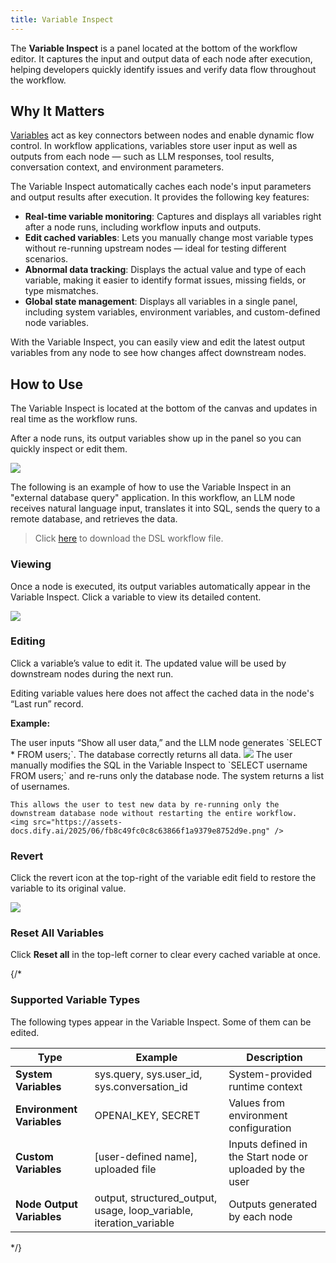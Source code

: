 ```yaml
---
title: Variable Inspect
---
```


The **Variable Inspect** is a panel located at the bottom of the workflow editor. It captures the input and output data of each node after execution, helping developers quickly identify issues and verify data flow throughout the workflow.

## Why It Matters

[Variables](/en/guides/workflow/variables) act as key connectors between nodes and enable dynamic flow control. In workflow applications, variables store user input as well as outputs from each node — such as LLM responses, tool results, conversation context, and environment parameters.

The Variable Inspect automatically caches each node's input parameters and output results after execution. It provides the following key features:

- **Real-time variable monitoring**: Captures and displays all variables right after a node runs, including workflow inputs and outputs.
- **Edit cached variables**: Lets you manually change most variable types without re-running upstream nodes — ideal for testing different scenarios.
- **Abnormal data tracking**: Displays the actual value and type of each variable, making it easier to identify format issues, missing fields, or type mismatches.
- **Global state management**: Displays all variables in a single panel, including system variables, environment variables, and custom-defined node variables.

With the Variable Inspect, you can easily view and edit the latest output variables from any node to see how changes affect downstream nodes.

## How to Use

The Variable Inspect is located at the bottom of the canvas and updates in real time as the workflow runs.

After a node runs, its output variables show up in the panel so you can quickly inspect or edit them.

![](https://assets-docs.dify.ai/2025/06/38f26d7339f64abfdfb6955b1c34f4ae.png)

The following is an example of how to use the Variable Inspect in an "external database query" application. In this workflow, an LLM node receives natural language input, translates it into SQL, sends the query to a remote database, and retrieves the data.

> Click [here](https://assets-docs.dify.ai/2025/06/ac4da5ed5506f8a34aae7f0b88323f37.yml) to download the DSL workflow file.

### Viewing

Once a node is executed, its output variables automatically appear in the Variable Inspect. Click a variable to view its detailed content.

![](https://assets-docs.dify.ai/2025/06/94a4741c25204db5fd1281ec475093d9.png)

### Editing

Click a variable’s value to edit it. The updated value will be used by downstream nodes during the next run.

<Info>
    Editing variable values here does not affect the cached data in the node's “Last run” record.
</Info>

**Example:**

<Steps>
  <Step title="Default Result">
    The user inputs “Show all user data,” and the LLM node generates `SELECT * FROM users;`. The database correctly returns all data.
    <img src="https://assets-docs.dify.ai/2025/06/dcf4b0048bf1ed802369ab10731a4848.png" />
  </Step>
  <Step title="After Editing the Variable">
    The user manually modifies the SQL in the Variable Inspect to `SELECT username FROM users;` and re-runs only the database node. The system returns a list of usernames.

    This allows the user to test new data by re-running only the downstream database node without restarting the entire workflow.
    <img src="https://assets-docs.dify.ai/2025/06/fb8c49fc0c8c63866f1a9379e8752d9e.png" />
  </Step>
</Steps>

### Revert

Click the revert icon at the top-right of the variable edit field to restore the variable to its original value.

![](https://assets-docs.dify.ai/2025/06/b713290543a0feb95ecab65336e97483.png)

### Reset All Variables

Click **Reset all** in the top-left corner to clear every cached variable at once.

{/*

### Supported Variable Types

The following types appear in the Variable Inspect. Some of them can be edited.

| Type                  | Example                                 | Description                                |
|-----------------------|-----------------------------------------|--------------------------------------------|
| **System Variables**   | sys.query, sys.user_id, sys.conversation_id | System-provided runtime context            |
| **Environment Variables** | OPENAI_KEY, SECRET                    | Values from environment configuration       |
| **Custom Variables**   | [user-defined name], uploaded file      | Inputs defined in the Start node or uploaded by the user |
| **Node Output Variables** | output, structured_output, usage, loop_variable, iteration_variable | Outputs generated by each node             |

*/}
